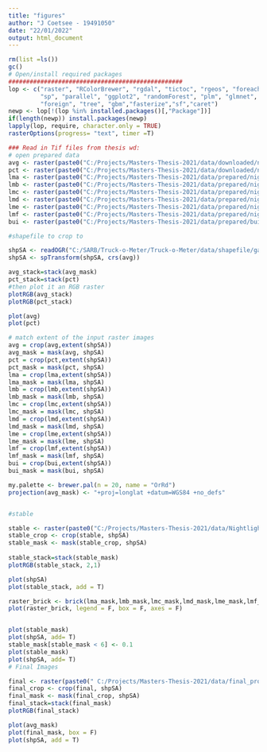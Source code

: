 ```yaml
---
title: "figures"
author: "J Coetsee - 19491050"
date: "22/01/2022"
output: html_document
---
```


```r
rm(list =ls())
gc()
# Open/install required packages
#################################################
lop <- c("raster", "RColorBrewer", "rgdal", "tictoc", "rgeos", "foreach", "doSNOW", "stringr","dplyr",
         "sp", "parallel", "ggplot2", "randomForest", "plm", "glmnet",
         "foreign", "tree", "gbm","fasterize","sf","caret")
newp <- lop[!(lop %in% installed.packages()[,"Package"])]
if(length(newp)) install.packages(newp)
lapply(lop, require, character.only = TRUE)
rasterOptions(progress= "text", timer =T)

```


```r
### Read in Tif files from thesis wd:
# open prepared data
avg <- raster(paste0("C:/Projects/Masters-Thesis-2021/data/downloaded/nightlight/avg/F182011.v4c_web.avg_vis.tif"))
pct <- raster(paste0("C:/Projects/Masters-Thesis-2021/data/downloaded/nightlight/pct/F182011.v4c.avg_lights_x_pct.tif"))
lma <- raster(paste0("C:/Projects/Masters-Thesis-2021/data/prepared/nightlight/local_variables/lm_freq_5_f182011.tif"))
lmb <- raster(paste0("C:/Projects/Masters-Thesis-2021/data/prepared/nightlight/local_variables/lm_avg_25_f182011.tif"))
lmc <- raster(paste0("C:/Projects/Masters-Thesis-2021/data/prepared/nightlight/local_variables/lm_freq_99_f182011.tif"))
lmd <- raster(paste0("C:/Projects/Masters-Thesis-2021/data/prepared/nightlight/local_variables/lm_avg_199_f182011.tif"))
lme <- raster(paste0("C:/Projects/Masters-Thesis-2021/data/prepared/nightlight/local_variables/local_noise_f182011.tif"))
lmf <- raster(paste0("C:/Projects/Masters-Thesis-2021/data/prepared/nightlight/local_variables/local_detections_f182011.tif"))
bui <- raster(paste0("C:/Projects/Masters-Thesis-2021/data/prepared/builtup/built_2011.tif"))

#shapefile to crop to 

shpSA <- readOGR("C:/SARB/Truck-o-Meter/Truck-o-Meter/data/shapefile/gadm36_ZAF_0.shp")
shpSA <- spTransform(shpSA, crs(avg))

avg_stack=stack(avg_mask)
pct_stack=stack(pct)
#then plot it an RGB raster
plotRGB(avg_stack)
plotRGB(pct_stack)

plot(avg)
plot(pct)

# match extent of the input raster images
avg = crop(avg,extent(shpSA))
avg_mask = mask(avg, shpSA)
pct = crop(pct,extent(shpSA))
pct_mask = mask(pct, shpSA)
lma = crop(lma,extent(shpSA))
lma_mask = mask(lma, shpSA)
lmb = crop(lmb,extent(shpSA))
lmb_mask = mask(lmb, shpSA)
lmc = crop(lmc,extent(shpSA))
lmc_mask = mask(lmc, shpSA)
lmd = crop(lmd,extent(shpSA))
lmd_mask = mask(lmd, shpSA)
lme = crop(lme,extent(shpSA))
lme_mask = mask(lme, shpSA)
lmf = crop(lmf,extent(shpSA))
lmf_mask = mask(lmf, shpSA)
bui = crop(bui,extent(shpSA))
bui_mask = mask(bui, shpSA)

my.palette <- brewer.pal(n = 20, name = "OrRd")
projection(avg_mask) <- "+proj=longlat +datum=WGS84 +no_defs"


#stable 

stable <- raster(paste0("C:/Projects/Masters-Thesis-2021/data/Nightlight/F182011.v4/F182011.v4c_web.stable_lights.avg_vis.tif"))
stable_crop <- crop(stable, shpSA)
stable_mask <- mask(stable_crop, shpSA)
    
stable_stack=stack(stable_mask)
plotRGB(stable_stack, 2,1)

plot(shpSA)
plot(stable_stack, add = T)

raster_brick <- brick(lma_mask,lmb_mask,lmc_mask,lmd_mask,lme_mask,lmf_mask)
plot(raster_brick, legend = F, box = F, axes = F)


plot(stable_mask)
plot(shpSA, add= T)
stable_mask[stable_mask < 6] <- 0.1
plot(stable_mask)
plot(shpSA, add= T)
# Final Images

final <- raster(paste0(" C:/Projects/Masters-Thesis-2021/data/final_products/Local_Human_Lights_f182011.tif"))
final_crop <- crop(final, shpSA)
final_mask <- mask(final_crop, shpSA)
final_stack=stack(final_mask)
plotRGB(final_stack)

plot(avg_mask)
plot(final_mask, box = F)
plot(shpSA, add = T)



```

